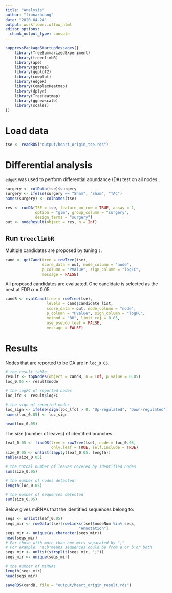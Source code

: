 ```yaml
---
title: "Analysis"
author: "fionarhuang"
date: "2020-04-24"
output: workflowr::wflow_html
editor_options:
  chunk_output_type: console
---
```


```r
suppressPackageStartupMessages({
    library(TreeSummarizedExperiment)
    library(treeclimbR)
    library(ape)
    library(ggtree)
    library(ggplot2)
    library(cowplot)
    library(edgeR)
    library(ComplexHeatmap)
    library(dplyr)
    library(TreeHeatmap)
    library(ggnewscale)
    library(scales)
})
```

# Load data

```r
tse <- readRDS("output/heart_origin_tse.rds")
```


# Differential analysis

`edgeR` was used to perform differential abundance (DA) test on all nodes..

```r
surgery <- colData(tse)$surgery
surgery <- ifelse(surgery == "Sham", "Sham", "TAC")
names(surgery) <- colnames(tse)

res <- runDA(TSE = tse, feature_on_row = TRUE, assay = 1, 
             option = "glm", group_column = "surgery",
             design_terms = "surgery")
out <- nodeResult(object = res, n = Inf)
```


## Run `treeclimbR`

Multiple candidates are proposed by tuning `t`.

```r
cand <- getCand(tree = rowTree(tse), 
                score_data = out, node_column = "node",
                p_column = "PValue", sign_column = "logFC", 
                message = FALSE)
```

All proposed candidates are evaluated. One candidate is selected as the best at FDR $\alpha = 0.05$.
```r
candB <- evalCand(tree = rowTree(tse), 
                  levels = cand$candidate_list,
                  score_data = out, node_column = "node", 
                  p_column = "PValue", sign_column = "logFC",
                  method = "BH", limit_rej = 0.05,
                  use_pseudo_leaf = FALSE,
                  message = FALSE)
```


# Results

Nodes that are reported to be DA are in `loc_0.05`.
```r
# the result table
result <- topNodes(object = candB, n = Inf, p_value = 0.05)
loc_0.05 <- result$node

# the logFC of reported nodes
loc_lfc <- result$logFC

# the sign of reported nodes
loc_sign <- ifelse(sign(loc_lfc) > 0, "Up-regulated", "Down-regulated")
names(loc_0.05) <- loc_sign

head(loc_0.05)
```


The size (number of leaves) of identified branches.
```r
leaf_0.05 <- findOS(tree = rowTree(tse), node = loc_0.05, 
                    only.leaf = TRUE, self.include = TRUE)
size_0.05 <- unlist(lapply(leaf_0.05, length))
table(size_0.05)

# the totoal number of leaves covered by identified nodes
sum(size_0.05)
```


```r
# the number of nodes detected:
length(loc_0.05)

# the number of sequences detected
sum(size_0.05)
```


Below gives miRNAs that the identified sequences belong to:
```r
seqs <- unlist(leaf_0.05)
seqs_mir <- rowData(tse)[rowLinks(tse)$nodeNum %in% seqs,
                                "Annotation"]
seqs_mir <- unique(as.character(seqs_mir))
head(seqs_mir)
# For those with more than one mirs separated by ";"
# For example, "a;b"means sequences could be from a or b or both
seqs_mir <- unlist(strsplit(seqs_mir, ";"))
seqs_mir <- unique(seqs_mir)

# the number of miRNAs
length(seqs_mir)
head(seqs_mir)
```

```r
saveRDS(candB, file = "output/heart_origin_result.rds")
```